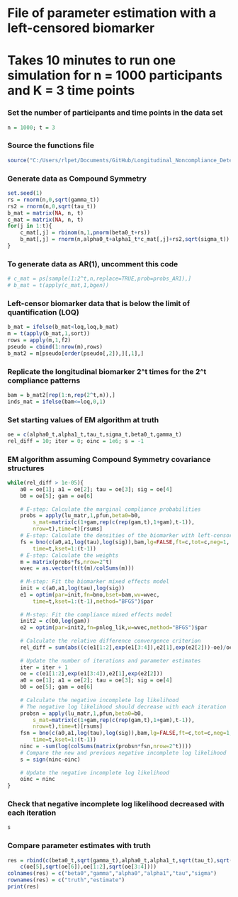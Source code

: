 # File of parameter estimation with a left-censored biomarker

# Takes 10 minutes to run one simulation for n = 1000 participants and K = 3 time points

### Set the number of participants and time points in the data set
```r
n = 1000; t = 3
```

### Source the functions file
```r
source("C:/Users/rlpet/Documents/GitHub/Longitudinal_Noncompliance_Detection/functions.R")
```

### Generate data as Compound Symmetry
```r
set.seed(1)
rs = rnorm(n,0,sqrt(gamma_t))
rs2 = rnorm(n,0,sqrt(tau_t))		
b_mat = matrix(NA, n, t)
c_mat = matrix(NA, n, t)
for(j in 1:t){
	c_mat[,j] = rbinom(n,1,pnorm(beta0_t+rs))
	b_mat[,j] = rnorm(n,alpha0_t+alpha1_t*c_mat[,j]+rs2,sqrt(sigma_t))
}
```


### To generate data as AR(1), uncomment this code
```r
# c_mat = ps[sample(1:2^t,n,replace=TRUE,prob=probs_AR1),]
# b_mat = t(apply(c_mat,1,bgen))
```

### Left-censor biomarker data that is below the limit of quantification (LOQ)
```r
b_mat = ifelse(b_mat<loq,loq,b_mat)
m = t(apply(b_mat,1,sort))		
rows = apply(m,1,f2)
pseudo = cbind(1:nrow(m),rows)
b_mat2 = m[pseudo[order(pseudo[,2]),][,1],]
```

### Replicate the longitudinal biomarker 2^t times for the 2^t compliance patterns
```r
bam = b_mat2[rep(1:n,rep(2^t,n)),]
inds_mat = ifelse(bam<=loq,0,1)
```

### Set starting values of EM algorithm at truth
```r
oe = c(alpha0_t,alpha1_t,tau_t,sigma_t,beta0_t,gamma_t)
rel_diff = 10; iter = 0; oinc = 1e6; s = -1
```

### EM algorithm assuming Compound Symmetry covariance structures
```r
while(rel_diff > 1e-05){
	a0 = oe[1]; a1 = oe[2]; tau = oe[3]; sig = oe[4]
	b0 = oe[5]; gam = oe[6]
	
	# E-step: Calculate the marginal compliance probabilities
	probs = apply(lu_matr,1,pfun,beta0=b0,
		s_mat=matrix(c(1+gam,rep(c(rep(gam,t),1+gam),t-1)),
		nrow=t),time=t)[rsums]
	# E-step: Calculate the densities of the biomarker with left-censoring
	fs = bno(c(a0,a1,log(tau),log(sig)),bam,lg=FALSE,ft=c,tot=c,neg=1,
		time=t,kset=1:(t-1))
	# E-step: Calculate the weights
	m = matrix(probs*fs,nrow=2^t)
	wvec = as.vector(t(t(m)/colSums(m)))
	
	# M-step: Fit the biomarker mixed effects model
	init = c(a0,a1,log(tau),log(sig))
	e1 = optim(par=init,fn=bno,bset=bam,wv=wvec,
		time=t,kset=1:(t-1),method="BFGS")$par
			
	# M-step: Fit the compliance mixed effects model
	init2 = c(b0,log(gam))
	e2 = optim(par=init2,fn=pnlog_lik,w=wvec,method="BFGS")$par
	
	# Calculate the relative difference convergence criterion
	rel_diff = sum(abs((c(e1[1:2],exp(e1[3:4]),e2[1],exp(e2[2]))-oe)/oe))
	
	# Update the number of iterations and parameter estimates
	iter = iter + 1
	oe = c(e1[1:2],exp(e1[3:4]),e2[1],exp(e2[2]))
	a0 = oe[1]; a1 = oe[2]; tau = oe[3]; sig = oe[4]
	b0 = oe[5]; gam = oe[6]
	
	# Calculate the negative incomplete log likelihood
	# The negative log likelihood should decrease with each iteration
	probsn = apply(lu_matr,1,pfun,beta0=b0,
		s_mat=matrix(c(1+gam,rep(c(rep(gam,t),1+gam),t-1)),
		nrow=t),time=t)[rsums]
	fsn = bno(c(a0,a1,log(tau),log(sig)),bam,lg=FALSE,ft=c,tot=c,neg=1,
		time=t,kset=1:(t-1))
	ninc = -sum(log(colSums(matrix(probsn*fsn,nrow=2^t))))
	# Compare the new and previous negative incomplete log likelihood
	s = sign(ninc-oinc)
	
	# Update the negative incomplete log likelihood
	oinc = ninc
}
```

### Check that negative incomplete log likelihood decreased with each iteration
```r
s
```

### Compare parameter estimates with truth
```r
res = rbind(c(beta0_t,sqrt(gamma_t),alpha0_t,alpha1_t,sqrt(tau_t),sqrt(sigma_t)),
	c(oe[5],sqrt(oe[6]),oe[1:2],sqrt(oe[3:4])))
colnames(res) = c("beta0","gamma","alpha0","alpha1","tau","sigma")
rownames(res) = c("truth","estimate")
print(res)
```